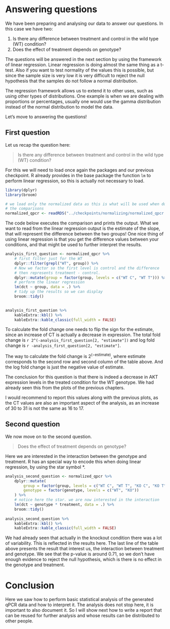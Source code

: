 # Answering questions

We have been preparing and analysing our data to answer our questions. In
this case we have two: 

1. Is there any difference between treatment and control in the wild type (WT)
condition?
2. Does the effect of treatment depends on genotype? 

The questions will be answered in the next section by using the framework
of linear regression. Linear regression is doing almost the same thing
as a t-test. Also if you want to test normality of the
values this is possible, but since the sample size is very low it is 
very difficult to reject the null hypothesis that the samples do not 
follow a normal distribution. 

The regression framework allows us to extend it to other uses, such as 
using other types of distributions. One example is when we are dealing
with proportions or percentages, usually one would use the 
gamma distribution instead of the normal distribution to model
the data. 

Let's move to answering the questions! 

## First question

Let us recap the question here:

> Is there any difference between treatment and control in the wild type (WT)
condition?

For this we will need to load once again the packages and our previous
checkpoint. R already provides in the base package the function `lm` 
to perform linear regression, so this is actually not necessary to load.

```r
library(dplyr)
library(broom)

# we load only the normalized data as this is what will be used when doing
# the comparisons
normalized_qpcr <- readRDS("../checkpoints/normalizing/normalized_qpcr.rds")
```

The code below executes the comparison and prints the output. What we want
to read from the linear regression output is the estimate of the 
slope, that will represent the difference between the two groups! One nice
thing of using linear regression is that you get the difference values between
your conditions, and that might be used to further interpret the results.

```r
analysis_first_question <- normalized_qpcr %>% 
    # first filter just for the WT
    dplyr::filter(grepl("WT", group)) %>%
    # Now we factor so the first level is control and the difference
    # then represents treatment - control.
    dplyr::mutate(group = factor(group, levels = c("WT C", "WT T"))) %>%
    # perform the linear regression
    lm(dct ~ group, data = .) %>%
    # tidy up the results so we can display
    broom::tidy()
    

analysis_first_question %>% 
    kableExtra::kbl() %>%
    kableExtra::kable_classic(full_width = FALSE)
```

To calculate the fold change one needs to flip the sign for the 
estimate, since an increase of CT is actually a decrease in expression.
The total fold change is `r 2^(-analysis_first_question[2, "estimate"])` and
log fold change is `r -analysis_first_question[2, "estimate"]`.

The way to calculate the fold change is $2^{(-\text{estimate})}$, where
$\text{estimate}$ corresponds to the second row and second column of the 
table above. And the log fold change is just the negative value of 
$\text{estimate}$. 

The conclusion for this question is that there is indeed a decrease in
AKT expression levels in the treated condition for the WT genotype. We had
already seen this from the plots of the previous chapters.

I would recommend to report this values along with the previous plots,
as the CT values are also an important aspect of the analysis, as an
increase of 30 to 31 is not the same as 16 to 17. 

## Second question

We now move on to the second question.

> Does the effect of treatment depends on genotype? 

Here we are interested in the interaction between the genotype and treatment.
R has an special way to encode this when doing linear regression, by using
the star symbol \*. 

```r
analysis_second_question <- normalized_qpcr %>% 
    dplyr::mutate(
        group = factor(group, levels = c("WT C", "WT T", "KO C", "KO T")),
        genotype = factor(genotype, levels = c("WT", "KO"))
    ) %>%
    # notice here the star. we are now interested in the interaction
    lm(dct ~ genotype * treatment, data = .) %>%
    broom::tidy()
    
analysis_second_question %>% 
    kableExtra::kbl() %>%
    kableExtra::kable_classic(full_width = FALSE)
```

We had already seen that actually in the knockout condition there was
a lot of variability. This is reflected in the results here. The last line
of the table above presents the result that interest us, the interaction
between treatment and genotype. We see that the p-value is around 0.71,
so we don't have enough evidence to reject the null hypothesis, which is 
there is no effect in the genotype and treatment. 

# Conclusion

Here we saw how to perform basic statistical analysis of the generated
qPCR data and how to interpret it. The analysis does not stop here,
it is important to also document it. So I will show next how to write a 
report that can be reused for further analysis and whose results
can be distributed to other people.
